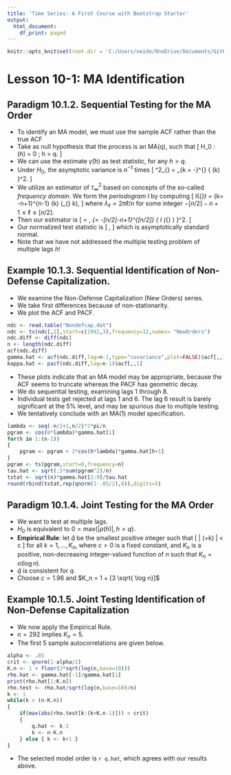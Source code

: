 ```yaml
---
title: 'Time Series: A First Course with Bootstrap Starter'
output:
  html_document:
    df_print: paged
---
```


```r
knitr::opts_knit$set(root.dir = 'C:/Users/neide/OneDrive/Documents/GitHub/BEwebinar/Data')
```

# Lesson 10-1: MA Identification

## Paradigm 10.1.2. Sequential Testing for the MA Order

- To identify an MA model, we must use the sample ACF rather than the true ACF
- Take as null hypothesis that the process is an MA(q), such that
\[
 H_0 :  \gamma (h) = 0 \quad \mbox{for all} \;  h > q.
\]
- We can use the estimate $\widehat{\gamma} (h)$ as test statistic, for any $h > q$.
- Under $H_0$, the asymptotic variance is $n^{-1}$ times
\[
   \tau^2_{\infty} =  \sum_{k = -\infty}^{\infty} { \gamma (k) }^2.
\]
- We utilize an estimator of $\tau^2_{\infty}$ based on concepts of the so-called *frequency domain*. We form the *periodogram* $I$ by computing
\[
  I(\lambda_{\ell}) = \sum_{k= -n+1}^{n-1} \widehat{\gamma} (k) \cos (\lambda_{\ell} k),
\]
 where $\lambda_{\ell} = 2 \pi \ell/n$ for some integer $-[n/2]-n+1 \leq \ell \leq [n/2]$.
- Then our estimator is
\[
 \widehat{\tau^2_{\infty}} = \frac{1}{2n} \, \sum_{\ell = -[n/2]-n+1}^{[n/2]}
  { I (\lambda_{\ell} )  }^2. 
\]
- Our normalized test statistic is 
\[
   \sqrt{n} \frac{ \widehat{\gamma} (h) }{ \widehat{\tau_{\infty} }},
\]
 which is asymptotically standard normal.
- Note that we have not addressed the multiple testing problem of multiple lags $h$!

## Example 10.1.3. Sequential Identification of Non-Defense Capitalization.
 
- We examine the Non-Defense Capitalization (New Orders) series.
- We take first differences because of non-stationarity.
- We plot the ACF and PACF.

```r
ndc <- read.table("Nondefcap.dat")
ndc <- ts(ndc[,2],start=c(1992,3),frequency=12,names= "NewOrders")
ndc.diff <- diff(ndc)
n <- length(ndc.diff)
acf(ndc.diff)
gamma.hat <- acf(ndc.diff,lag=n-1,type="covariance",plot=FALSE)$acf[,,1]
kappa.hat <- pacf(ndc.diff,lag=n-1)$acf[,,1]
```

- These plots indicate that an MA model may be appropriate, because the ACF seems to truncate whereas the PACF has geometric decay.
- We do sequential testing, examining lags 1 through 8. 
- Individual tests get rejected at lags 1 and 6. The lag 6 result is barely significant at the 5% level, and may be spurious due to multiple testing. 
- We tentatively conclude with an MA(1) model specification.

```r
lambda <- seq(-n/2+1,n/2)*2*pi/n
pgram <- cos(0*lambda)*gamma.hat[1]
for(h in 1:(n-1))
{
	pgram <- pgram + 2*cos(h*lambda)*gamma.hat[h+1]
}
pgram <- ts(pgram,start=0,frequency=n)
tau.hat <- sqrt(.5*sum(pgram^2)/n)
tstat <- sqrt(n)*gamma.hat[2:9]/tau.hat
round(rbind(tstat,rep(qnorm(1-.05/2),8)),digits=5)
```

## Paradigm 10.1.4. Joint Testing for the MA Order

- We want to test at multiple lags.
- $H_0$ is equivalent to $0 = \mbox{max} \{ | \rho (h) |, h > q \}$.
- **Empirical Rule**: let $\widehat{q}$ be the smallest positive integer such that 
\[
 |\widehat{\rho} (\widehat{q}+k) | < c \sqrt{n^{-1} \log n} 
\]
 for all $k = 1, \ldots, K_n$, where $c > 0$ is a fixed constant, and $K_n$ is a positive, non-decreasing integer-valued function of $n$ such that $K_n = o(\log n)$.
- $\widehat{q}$ is consistent for $q$.
- Choose $c = 1.96$ and $K_n = 1 + [3 \sqrt{ \log n}]$

## Example 10.1.5. Joint Testing Identification of Non-Defense Capitalization

- We now apply the Empirical Rule.
- $n =292$ implies $K_n = 5$.
- The first $5$ sample autocorrelations are given below.


```r
alpha <- .05
crit <- qnorm(1-alpha/2)
K.n <- 1 + floor(3*sqrt(log(n,base=10)))
rho.hat <- gamma.hat[-1]/gamma.hat[1]
print(rho.hat[1:K.n])
rho.test <- rho.hat/sqrt(log(n,base=10)/n)
k <- 1
while(k < (n-K.n))
{
	if(max(abs(rho.test[k:(k+K.n-1)])) < crit) 
	{ 
		q.hat <- k-1
		k <- n-K.n
	} else { k <- k+1 }
}
```

- The selected model order is `r q.hat`, which agrees with our results above.

